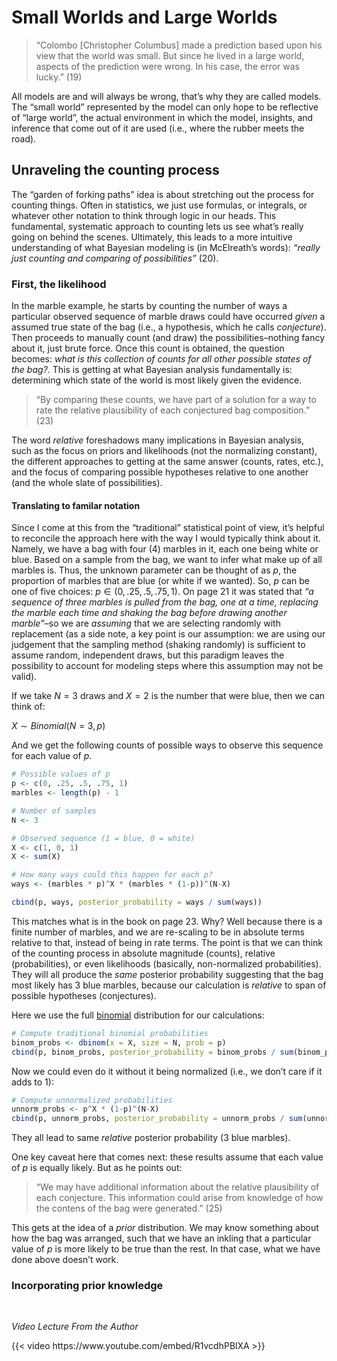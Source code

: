 # Small Worlds and Large Worlds

> "Colombo [Christopher Columbus] made a prediction based upon his view that the world was small. But since he lived in a large world, aspects of the prediction were wrong. In his case, the error was lucky." (19)

All models are and will always be wrong, that's why they are called models. The "small world" represented by the model can only hope to be reflective of "large world", the actual environment in which the model, insights, and inference that come out of it are used (i.e., where the rubber meets the road).

## Unraveling the counting process

The "garden of forking paths" idea is about stretching out the process for counting things. Often in statistics, we just use formulas, or integrals, or whatever other notation to think through logic in our heads. This fundamental, systematic approach to counting lets us see what's really going on behind the scenes. Ultimately, this leads to a more intuitive understanding of what Bayesian modeling is (in McElreath's words): _"really just counting and comparing of possibilities"_ (20).

### First, the likelihood

In the marble example, he starts by counting the number of ways a particular observed sequence of marble draws could have occurred _given_ a assumed true state of the bag (i.e., a hypothesis, which he calls _conjecture_). Then proceeds to manually count (and draw) the possibilities--nothing fancy about it, just brute force. Once this count is obtained, the question becomes: _what is this collection of counts for all other possible states of the bag?_. This is getting at what Bayesian analysis fundamentally is: determining which state of the world is most likely given the evidence.

> "By comparing these counts, we have part of a solution for a way to rate the relative plausibility of each conjectured bag composition." (23)

The word _relative_ foreshadows many implications in Bayesian analysis, such as the focus on priors and likelihoods (not the normalizing constant), the different approaches to getting at the same answer (counts, rates, etc.), and the focus of comparing possible hypotheses relative to one another (and the whole slate of possibilities).

#### Translating to familar notation

Since I come at this from the "traditional" statistical point of view, it's helpful to reconcile the approach here with the way I would typically think about it. Namely, we have a bag with four (4) marbles in it, each one being white or blue. Based on a sample from the bag, we want to infer what make up of all marbles is. Thus, the unknown parameter can be thought of as $p$, the proportion of marbles that are blue (or white if we wanted). So, $p$ can be one of five choices: $p \in (0, .25, .5, .75, 1)$. On page 21 it was stated that _"a sequence of three marbles is pulled from the bag, one at a time, replacing the marble each time and shaking the bag before drawing another marble"_--so we are _assuming_ that we are selecting randomly with replacement (as a side note, a key point is our assumption: we are using our judgement that the sampling method (shaking randomly) is sufficient to assume random, independent draws, but this paradigm leaves the possibility to account for modeling steps where this assumption may not be valid).

If we take $N=3$ draws and $X=2$ is the number that were blue, then we can think of:

$X \sim Binomial(N=3, p)$

And we get the following counts of possible ways to observe this sequence for each value of $p$.

```r
# Possible values of p
p <- c(0, .25, .5, .75, 1)
marbles <- length(p) - 1

# Number of samples
N <- 3

# Observed sequence (1 = blue, 0 = white)
X <- c(1, 0, 1)
X <- sum(X)

# How many ways could this happen for each p?
ways <- (marbles * p)^X * (marbles * (1-p))^(N-X)

cbind(p, ways, posterior_probability = ways / sum(ways))

```

This matches what is in the book on page 23. Why? Well because there is a finite number of marbles, and we are re-scaling to be in absolute terms relative to that, instead of being in rate terms. The point is that we can think of the counting process in absolute magnitude (counts), relative (probabilities), or even likelihoods (basically, non-normalized probabilities). They will all produce the _same_ posterior probability suggesting that the bag most likely has 3 blue marbles, because our calculation is _relative_ to span of possible hypotheses (conjectures). 

Here we use the full [binomial](https://en.wikipedia.org/wiki/Binomial_distribution) distribution for our calculations:

```r
# Compute traditional binomial probabilities
binom_probs <- dbinom(x = X, size = N, prob = p)
cbind(p, binom_probs, posterior_probability = binom_probs / sum(binom_probs))
```

Now we could even do it without it being normalized (i.e., we don't care if it adds to 1):

```r
# Compute unnormalized probabilities
unnorm_probs <- p^X * (1-p)^(N-X)
cbind(p, unnorm_probs, posterior_probability = unnorm_probs / sum(unnorm_probs))
```

They all lead to same _relative_ posterior probability (3 blue marbles).

One key caveat here that comes next: these results assume that each value of $p$ is equally likely. But as he points out:

> "We may have additional information about the relative plausibility of each conjecture. This information could arise from knowledge of how the contens of the bag were generated." (25)

This gets at the idea of a _prior_ distribution. We may know something about how the bag was arranged, such that we have an inkling that a particular value of $p$ is more likely to be true than the rest. In that case, what we have done above doesn't work.

### Incorporating prior knowledge



<br>

_Video Lecture From the Author_

{{< video https://www.youtube.com/embed/R1vcdhPBlXA >}}